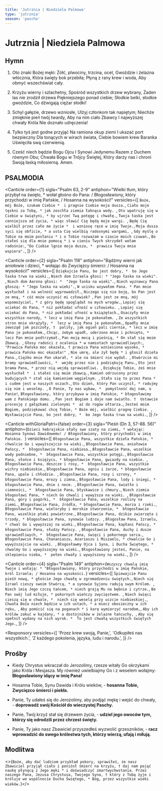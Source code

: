 ```yaml
---
title: 'Jutrznia | Niedziela Palmowa'
type: 'jutrznia'
season: 'pascha'
---
```


# Jutrznia | Niedziela Palmowa

<OpeningVersicle />

## Hymn

1.  Oto znaki Bożej męki:
    Żółć, plwociny, trzcina, ocet,
    Gwoździe i żelazna włócznia,
    Która święty bok przebiła;
    Płyną z rany krew i woda,
    Aby obmyć wszechświat cały.

2.  Krzyżu wierny i szlachetny,
    Spośród wszystkich drzew wybrany,
    Żaden las nie zrodził drzewa
    Piękniejszego ponad ciebie;
    Słodkie belki, słodkie gwoździe,
    Co dźwigają ciężar słodki!

3.  Schyl gałęzie, drzewo wzniosłe,
    Ulżyj członkom tak napiętym;
    Niechże zmięknie pień twój twardy,
    Aby na nim ciało Zbawcy
    I najwyższej chwały Króla
    Nie doznało udręczenia!

4.  Tylko tyś jest godne przyjąć
    Na ramiona okup ziemi
    I ukazać port bezpieczny
    Dla tonących w wirach świata,
    Ciebie bowiem krew Baranka
    Uświęciła swą czerwienią.

5.  Cześć niech będzie Bogu Ojcu
    I Synowi Jedynemu
    Razem z Duchem równym Obu;
    Chwała Bogu w Trójcy Świętej,
    Który darzy nas i chroni
    Swoją łaską miłosierną. Amen.

## PSALMODIA

<Canticle
  order={1}
  sigla="Psalm 63, 2-9"
  antiphon="Wielki tłum, który przybył na święto, * wołał głośno do Pana: / Błogosławiony, który przychodzi w imię Pańskie, / Hosanna na wysokości!"
  versicles={[
    `Boże, mój Boże, szukam Ciebie * 
i pragnie Ciebie moja dusza.`,
    `Ciało moje tęskni za Tobą, *
jak zeschła ziemia łaknąca wody. `,
    `Oto wpatruję się w Ciebie w świątyni, *
by ujrzeć Twą potęgę i chwałę.`,
    `Twoja łaska jest cenniejsza od życia, *
więc sławić Cię będą moje wargi. `,
    `Będę Cię wielbił przez całe me życie * 
i wzniosę ręce w imię Twoje.`,
    `Moja dusza syci się obficie, *
a usta Cię wielbią radosnymi wargami, `,
    `Gdy myślę o Tobie na moim posłaniu *
i o Tobie rozważam w czasie moich czuwań.`,
    `Bo stałeś się dla mnie pomocą *
i w cieniu Twych skrzydeł wołam radośnie:`,
    `"Do Ciebie lgnie moja dusza, * 
prawica Twoja mnie wspiera".`,
  ]}
/>

<Canticle
  order={2}
  sigla="Psalm 118"
  antiphon="Bądźmy wierni jak aniołowie i dzieci, * wołając do Zwycięzcy śmierci: / Hosanna na wysokości!"
  versicles={[
    `Dziękujcie Panu, bo jest dobry, * 
bo Jego łaska trwa na wieki.`,
    `Niech dom Izraela głosi: *
"Jego łaska na wieki". `,
    `Niech dom Aarona głosi: * 
"Jego łaska na wieki".`,
    `Niech wyznawcy Pana głoszą: *
"Jego łaska na wieki".`,
    `W ucisku wzywałem Pana. *
Pan mnie wysłuchał i na wolność wyprowadził.`,
    `Niczego się nie boję, bo Pan jest ze mną, *
cóż może uczynić mi człowiek? `,
    `Pan jest ze mną, mój wspomożyciel, *
z góry będę spoglądał na mych wrogów.`,
    `Lepiej się uciekać do Pana, *
niż pokładać ufność w człowieku. `,
    `Lepiej się uciekać do Pana, *
niż pokładać ufność w książętach.`,
    `Osaczyły mnie wszystkie narody, *
lecz w imię Pana je pokonałem. `,
    `Ze wszystkich stron mnie okrążyły, * 
lecz w imię Pana je pokonałem.`,
    `Opadły mnie zewsząd jak pszczoły, † 
paliły, jak ogień pali ciernie, *
lecz w imię Pana je pokonałem.`,
    `Chcąc, żebym upadł, uderzono mnie i pchnięto, * 
lecz Pan mnie podtrzymał.`,
    `Pan moją mocą i pieśnią, *
On stał się moim Zbawcą. `,
    `Głosy radości z ocalenia *
w namiotach sprawiedliwych:`,
    `"Prawica Pańska moc okazała, †
prawica Pana wzniesiona wysoko, *
prawica Pańska moc okazała!" `,
    `Nie umrę, ale żył będę *
i głosił dzieła Pana.`,
    `Ciężko mnie Pan ukarał, *
ale na śmierć nie wydał. `,
    `Otwórzcie mi bramy sprawiedliwości, * 
wejdę przez nie i podziękuję Panu.`,
    `Oto jest brama Pana, *
przez nią wejdą sprawiedliwi. `,
    `Dziękuję Tobie, żeś mnie wysłuchał * 
i stałeś się moim zbawcą.`,
    `Kamień odrzucony przez budujących *
stał się kamieniem węgielnym. `,
    `Stało się to przez Pana *
i cudem jest w naszych oczach.`,
    `Oto dzień, który Pan uczynił, *
radujmy się nim i weselmy. `,
    `O Panie, Ty nas wybaw, * 
pomyślność daj nam, o Panie!`,
    `Błogosławiony, który przybywa w imię Pańskie, *
błogosławimy wam z Pańskiego domu. `,
    `Pan jest Bogiem i daje nam światło. † 
Ustawcie procesję z gałązkami zielonymi * 
aż do rogów ołtarza.`,
    `Jesteś moim Bogiem, podziękować chcę Tobie, *
Boże mój, wielbić pragnę Ciebie. `,
    `Wysławiajcie Pana, bo jest dobry, * 
bo Jego łaska trwa na wieki.`,
  ]}
/>

<Canticle
  withGloriaPatri={false}
  order={3}
  sigla="Pieśń (Dn 3, 57-88. 56)"
  antiphon={`Dzieci hebrajskie słały swe szaty na ziemi, * wołając: Hosanna Synowi Dawidowemu! / Błogosławiony, który przychodzi w imię Pańskie.
`}
  versicles={[
    `Błogosławcie Pana, wszystkie dzieła Pańskie, * 
chwalcie Go i wywyższajcie na wieki.`,
    `Błogosławcie Pana, aniołowie Pańscy, * 
błogosławcie Pana, niebiosa.`,
    `Błogosławcie Pana, wszelkie wody podniebne, * 
błogosławcie Pana, wszystkie potęgi.`,
    `Błogosławcie Pana, słońce i księżycu, *
błogosławcie Pana, gwiazdy na niebie. `,
    `Błogosławcie Pana, deszcze i rosy, * 
błogosławcie Pana, wszystkie wichry niebieskie.`,
    `Błogosławcie Pana, ogniu i żarze, *
błogosławcie Pana, upale i chłodzie. `,
    `Błogosławcie Pana, rosy i szrony, * 
błogosławcie Pana, mrozy i zimna.`,
    `Błogosławcie Pana, lody i śniegi, *
błogosławcie Pana, dnie i noce. `,
    `Błogosławcie Pana, światło i ciemności, * 
błogosławcie Pana, błyskawice i chmury.`,
    `Niech ziemia błogosławi Pana, *
niech Go chwali i wywyższa na wieki. `,
    `Błogosławcie Pana, góry i pagórki, * 
błogosławcie Pana, wszelkie rośliny na ziemi.`,
    `Błogosławcie Pana, źródła, *
błogosławcie Pana, morza i rzeki.`,
    `Błogosławcie Pana, wieloryby i morskie stworzenia, * 
błogosławcie Pana, wszelkie ptaki powietrzne.`,
    `Błogosławcie Pana, dzikie zwierzęta i trzody, *
błogosławcie Pana, synowie ludzcy. `,
    `Błogosław Pana, Izraelu, *
chwal Go i wywyższaj na wieki.`,
    `Błogosławcie Pana, kapłani Pańscy, *
błogosławcie Pana, słudzy Pańscy. `,
    `Błogosławcie Pana, duchy i dusze sprawiedliwych, * 
błogosławcie Pana, święci i pokornego serca.`,
    `Błogosławcie Pana, Chananiaszu, Azariaszu i Miszaelu, *
chwalcie Go i wywyższajcie na wieki. `,
    `Błogosławmy Ojca i Syna, i Ducha Świętego, * 
chwalmy Go i wywyższajmy na wieki.`,
    `Błogosławiony jesteś, Panie, na sklepieniu nieba, * 
pełen chwały i wywyższony na wieki.`,
  ]}
/>

<Canticle
  order={4}
  sigla="Psalm 149"
  antiphon={`Wszyscy chwalą imię Twoje i wołają: * "Błogosławiony, który przychodzi w imię Pańskie, król Izraela; / Hosanna na wysokości.`}
  versicles={[
    `Śpiewajcie Panu pieśń nową, *
głoście Jego chwałę w zgromadzeniu świętych.`,
    `Niech się Izrael cieszy swoim Stwórcą, *
a synowie Syjonu radują swym Królem. `,
    `Niech imię Jego czczą tańcem, *
niech grają Mu na bębnie i cytrze.`,
    `Bo Pan swój lud miłuje, *
pokornych wieńczy zwycięstwem. `,
    `Niech święci cieszą się w chwale, * 
niech się weselą przy uczcie niebieskiej.`,
    `Chwała Boża niech będzie w ich ustach, *
a miecz obosieczny w ich ręku, `,
    `Aby pomścić się na poganach *
i karę wymierzyć narodom,`,
    `Aby ich królów zakuć w kajdany, *
a dostojników w żelazne łańcuchy, `,
    `Aby się spełnił wydany na nich wyrok. * 
To jest chwałą wszystkich świętych Jego.`,
  ]}
/>

<Passage
  sigla="Za 9, 9"
  passage="Raduj się wielce, Córo Syjonu, wołaj radośnie, Córo Jeruzalem! Oto twój Król idzie do ciebie, sprawiedliwy i zwycięski. Pokorny, jedzie na osiołku, na oślątku, źrebięciu oślicy."
/>

<Responsory
  versicles={[
    'Przez krew swoją, Panie,',
    'Odkupiłeś nas wszystkich.',
    'Z każdego pokolenia, języka, ludu i narodu.',
  ]}
/>

<Benedictus antiphon="Trzymając w ręku zielone gałązki, * oddajmy pokłon przychodzącemu Panu; / biegnijmy Mu na spotkanie z hymnem i pieśnią uwielbienia; / wołajmy radośnie do Niego: / Niech będzie Pan błogosławiony!" />

## Prośby

- Kiedy Chrystus wkraczał do Jerozolimy, rzesze witały Go okrzykami jako Króla i Mesjasza. My również uwielbiajmy Go i z weselem wołajmy: **Błogosławiony idący w imię Pana!**

- Hosanna Tobie, Synu Dawida i Królu wieków, - **hosanna Tobie, Zwycięzco śmierci i piekła.**

- Panie, Ty udałeś się do Jerozolimy, aby podjąć mękę i wejść do chwały, - **doprowadź swój Kościół do wieczystej Paschy.**

- Panie, Twój krzyż stał się drzewem życia, - **udziel jego owoców tym, którzy się odrodzili przez chrzest święty.**

- Panie, Ty jako nasz Zbawiciel przyszedłeś wyzwolić grzeszników, - **racz wprowadzić do swego królestwa tych, którzy wierzą, ufają i miłują.**

<CustomIntercessions type="lauds" />

<KyrieEleison />

<LordsPrayer />

## Modlitwa

<>{`Boże, aby dać ludziom przykład pokory, sprawiłeś, że nasz Zbawiciel przyjął ciało i poniósł śmierć na krzyżu, † daj nam pojąć naukę płynącą z Jego męki * i doświadczyć zmartwychwstania. Przez naszego Pana, Jezusa Chrystusa, Twojego Syna, † który z Tobą żyje i króluje we wspólnocie Ducha Świętego, * Bóg, przez wszystkie wieki wieków.`}</>

<Amen />

<BlessingAndConcludingVersicle />

